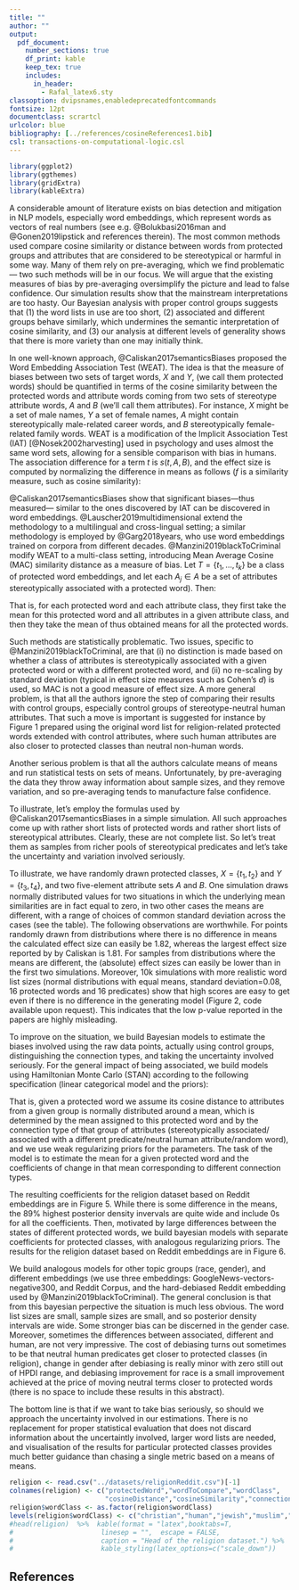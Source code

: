 ```yaml
---
title: ""
author: ""
output:
  pdf_document:
    number_sections: true
    df_print: kable 
    keep_tex: true
    includes:
      in_header:
        - Rafal_latex6.sty
classoption: dvipsnames,enabledeprecatedfontcommands
fontsize: 12pt
documentclass: scrartcl
urlcolor: blue
bibliography: [../references/cosineReferences1.bib]
csl: transactions-on-computational-logic.csl
---
```



```r
library(ggplot2)
library(ggthemes)
library(gridExtra)
library(kableExtra)
```



\begin{center}
\large \textbf{Taking uncertainty seriously}

\textbf{A  Bayesian approach to  word embedding bias estimation }
\end{center}

\vspace{1mm}


A considerable amount of literature exists on  bias detection and mitigation in NLP models, especially word embeddings, which represent words as  vectors of real numbers (see e.g. @Bolukbasi2016man and @Gonen2019lipstick and references therein). The most common methods used compare cosine similarity or distance between words from protected groups and attributes that are considered to be stereotypical or harmful in some way. Many of them rely on pre-averaging, which we find problematic --- two such methods will be in our focus. We will argue that the existing measures of bias by pre-averaging oversimplify the picture and lead to false confidence. Our simulation results show that the mainstream interpretations are too hasty. Our Bayesian analysis with proper control groups suggests that (1) the word lists in use are too short, (2) associated and different groups behave similarly, which undermines the semantic interpretation of cosine similarity, and (3) our analysis at different levels of generality shows that there is more variety than one may initially think.


In one well-known approach, @Caliskan2017semanticsBiases proposed the Word Embedding Association Test (WEAT). The idea is that the measure of  biases between two sets of target words, $X$ and $Y$, (we call them protected words) should be quantified in terms of the cosine similarity  between the protected words and attribute words coming from  two sets of stereotype attribute words, $A$ and $B$ (we'll call them attributes). For instance, $X$ might be a set of male names, $Y$ a set of female names, $A$ might contain stereotypically male-related career words, and $B$ stereotypically female-related family words. WEAT is a modification  of the Implicit Association Test (IAT) [@Nosek2002harvesting] used in psychology and uses almost the same word sets, allowing for a \emph{prima facie} sensible comparison with bias in humans.  The association difference for a term $t$ is $s(t,A,B)$, and the effect size is computed by normalizing the difference in means as follows ($f$ is a similarity measure, such as cosine similarity): 

\vspace{-3mm} 

\footnotesize \begin{align}
\mathsf{s}(t,A,B)  = \frac{\sum_{a\in A}f(t,a)}{\vert A\vert} - \frac{\sum_{b\in B}f(t,b)}{\vert B\vert}
& \,\,\,\,\,\,\,\,\,\,\,\,\,\,\,\,\,
\mathsf{bias}(A,B)  = \frac{
\mu(\{s(x,A,B)\}_{x\in X}) -\mu(\{s(y,A,B)\}_{y\in Y}) 
}{
\sigma(\{s(w,A,B)\}_{w\in X\cup Y})
} \tag{WEAT}
\end{align}
\normalsize
\noindent @Caliskan2017semanticsBiases show that significant biases---thus measured--- similar to the ones discovered by IAT can be discovered in word embeddings. @Lauscher2019multidimensional extend the methodology to a multilingual and cross-lingual setting; a similar methodology is employed by @Garg2018years, who use word embeddings trained on corpora from different decades. @Manzini2019blackToCriminal modify WEAT to a multi-class setting, introducing Mean Average Cosine (MAC) similarity distance as a measure of bias. Let $T = \{t_1, \dots, t_k\}$ be a class of protected word embeddings, and let each $A_j\in A$ be a set of attributes stereotypically associated with a protected word). Then:

\vspace{-2mm}

\footnotesize
\begin{align}
\mathsf{S}(t_i, A_j)  = \frac{1}{\vert A_j\vert}\sum_{a\in A_j}\mathsf{cos}(t,a) & \,\,\,\,\,\,\,\,\,\,\,\,\,\,\,\,\,\,\,\,\,\,\,\,\,
\mathsf{MAC}(T,A)  = \frac{1}{\vert T \vert \,\vert A\vert}\sum_{t_i \in T }\sum_{A_j \in A} S(t_i,A_j) \tag{MAC}
\end{align}
\normalsize 
\noindent That is, for each protected word  and each attribute class, they first take the mean for this protected word and all attributes in a given attribute class, and then they take the mean of thus obtained means for all the protected words. 

Such methods are statistically problematic. Two issues, specific to @Manzini2019blackToCriminal, are that (i) no distinction is made based on whether  a  class of attributes is stereotypically associated with a given   protected word or with a different protected word, and (ii) no re-scaling by standard deviation (typical in effect size measures such as  Cohen's $d$) is used, so MAC is not a good measure of effect size. A more general problem, is that all the authors ignore the step of comparing their results with control groups, especially control groups of stereotype-neutral human attributes.  That such a move is important is suggested for instance by Figure 1 prepared using the original word list for religion-related protected words extended with control attributes, where such human attributes are also closer to protected classes than neutral non-human words.

Another  serious problem is that  all the authors calculate means of means and  run statistical tests on sets of means. Unfortunately, by pre-averaging the data they throw away information about sample sizes, and  they remove variation, and so pre-averaging  tends to manufacture false confidence.

To illustrate, let's employ the formulas used by @Caliskan2017semanticsBiases in a simple simulation. 
All such approaches come up with rather short lists of protected words and rather short lists of stereotypical attributes. Clearly, these are not complete list. So let's treat them as  samples from richer pools of stereotypical predicates and let's take the uncertainty and variation involved seriously. 


\begin{center}
\begin{tabular}{cccccc}\toprule
$X$ to $A$  & $X$ to $B$ & $Y$ to $A$ & $Y$ to $B$ & $\sigma$  & WEAT \\
\midrule
0 & 0 & 0 & 0 & 0.05 & 1.82 \\
0 & 0 & 0 & 0 & 0.001 & -1.93\\
.1 & 0 & 0 & .1 & 0.05 & 1.49 \\
.1 & 0 & 0 & .1 & .1 & 1.22\\
\bottomrule
\end{tabular}
\end{center}

To illustrate, we have randomly drawn protected classes, $X=\{t_1,t_2\}$ and $Y=\{t_3,t_4\}$, and two five-element attribute sets $A$ and $B$. One simulation draws normally distributed values  for two situations in which the underlying mean similarities are in fact equal to zero, in two other cases  the means are different, with a range of choices of common standard deviation  across the cases (see the table). 
The following observations are worthwhile. For points randomly drawn from distributions where there is no difference in means the calculated effect size can easily be  1.82, whereas the largest effect size reported by by Caliskan is 1.81. For samples from distributions where the means are different, the (absolute) effect sizes can easily be lower than in the first two simulations. Moreover, 10k simulations with more realistic word list sizes (normal distributions with equal means, standard deviation=0.08, 16 protected words and 16 predicates) show that high scores are easy to get even if there is no difference in the generating model (Figure 2, code available upon request). This indicates that the low p-value reported in the papers are highly misleading. 

To improve on the situation, we  build  Bayesian models to estimate the biases involved using the raw data points, actually using control groups,  distinguishing the connection types,  and taking the uncertainty involved seriously.
For the general impact of being associated, we build  models using Hamiltonian Monte Carlo (STAN) according to the following specification (linear categorical model and the priors):

\footnotesize 

\vspace{-5mm}

\begin{align}
cosineDistance_i  & \sim dnorm(\mu_i, \sigma) &
\mu_i & = m_{pw} + co_{con} \tag{Model}\\
m_{pw} & \sim dnorm(1,.5)  & 
co_{con} & \sim dnorm(0,1)  \,\,\,\,\,
 & \sigma  \sim  dcauchy(0,1) \tag{Priors}
\end{align} 
\normalsize 

\vspace{-2mm}

\noindent That is, given a protected word we assume its cosine distance to  attributes from a given group is normally distributed around a mean, which is determined by the mean assigned to this protected word and by the connection type of that group of attributes (stereotypically associated/ associated with a different predicate/neutral human attribute/random word), and we use weak regularizing priors for the parameters. The task of the model is to estimate the mean for a given protected word and the coefficients of change in that mean corresponding to different connection types.

The resulting coefficients for the religion dataset based on Reddit embeddings are in Figure 5. While there is some difference in the means, the 89\% highest posterior density invervals are quite wide and include 0s for all the coefficients.  Then, motivated by large differences between the states of different protected words, we build bayesian models with separate coefficients for protected classes, with analogous regularizing priors. The results for the religion dataset based on Reddit embeddings are in Figure 6.


We build analogous models for other topic groups (race, gender), and different embeddings (we use  three embeddings: GoogleNews-vectors-negative300, and Reddit Corpus, and the hard-debiased Reddit embedding used by @Manzini2019blackToCriminal). The general conclusion is that from this bayesian perpective the situation is much less obvious. The word list sizes are small, sample sizes are small, and so posterior density intervals are wide. Some stronger bias can be discerned in the gender case. Moreover, sometimes the differences between associated, different and human, are not very impressive. The cost of debiasing turns out sometimes to be that   neutral human predicates get closer to protected classes (in religion),  change in gender after debiasing is really minor with   zero still out  of HPDI range, and debiasing improvement for race is a small improvement   achieved at the price of moving neutral terms closer to protected words (there is no space to include these results in this abstract).

The bottom line is that if we want to take bias seriously, so should we approach the uncertainty involved in our estimations. There is no replacement for proper statistical evaluation that does not discard information about the uncertaintly involved, larger word lists are needed, and visualisation of the results for particular protected classes provides much better guidance than chasing a single metric based on a means of means. 



 






<!-- Let's take a look at the head of the religion dataset used in their calculations: -->


```r
religion <- read.csv("../datasets/religionReddit.csv")[-1]
colnames(religion) <- c("protectedWord","wordToCompare","wordClass",
                        "cosineDistance","cosineSimilarity","connection")
religion$wordClass <- as.factor(religion$wordClass)
levels(religion$wordClass) <- c("christian","human","jewish","muslim","neutral")
#head(religion)  %>%  kable(format = "latex",booktabs=T,
#                      linesep = "",  escape = FALSE,
#                      caption = "Head of the religion dataset.") %>%
#                      kable_styling(latex_options=c("scale_down"))
```

<!-- \pagebreak  -->








\pagebreak


\includegraphics[width=8cm]{violinReligion.pdf}
\includegraphics[width=8cm]{simulations.pdf}

\includegraphics[width=8cm]{muslim.pdf}
\includegraphics[width=8cm]{priest.pdf}

\includegraphics[width=8cm]{../images/religionCoeffs.jpeg}
\includegraphics[width=8cm]{../images/visReligionReddit.png}

<!-- ```{r,echo=FALSE,eval=TRUE,fig.align = "center",cache=TRUE, fig.show = "hold", out.width = "100%"} -->
<!-- ggplot(religion, aes(x =  cosineDistance, fill = connection, color = connection))+geom_density(alpha=0.6,size = .2)+theme_tufte()+labs(title  = "Figure 1.", subtitle = "Empirical distribution of cosine distances (religion, Reddit)")+ scale_fill_manual(values = c("orangered4","chartreuse4", "skyblue", "gray"))+scale_x_continuous(breaks = seq(0.3,1.5, by = 0.1))+xlab("cosine distance")+ scale_color_manual(values = c("orangered4","chartreuse4","skyblue","gray")) -->
<!-- ``` -->




<!-- ```{r,echo=FALSE,eval=TRUE,fig.align = "center",cache=TRUE, fig.show = "hold", out.width = "100%"} -->
<!-- s <- function (table){ mean(table$A) - mean(table$B)} -->
<!-- biasesD2 <- numeric(10000) -->
<!-- for(i in 1:10000){ -->
<!-- t1d2 <- data.frame(A  = rnorm(5,.1,0.05), B = rnorm(5,0,0.05)) -->
<!-- t2d2 <- data.frame(A  = rnorm(5,.1,0.05), B = rnorm(5,0,0.05)) -->
<!-- t3d2 <- data.frame(A  = rnorm(5,0,0.05), B = rnorm(5,.1,0.05)) -->
<!-- t4d2 <- data.frame(A  = rnorm(5,0,0.05), B = rnorm(5,.1,0.05)) -->

<!-- factorD2 <- sd(c(s(t1d2),s(t2d2),s(t3d2),s(t4d2))) -->
<!-- numeratorD2 <-  mean(s(t1d2),s(t2d2)) - mean(s(t3d2),s(t4d2)) -->
<!-- biasesD2[i] <- numeratorD2/factorD2 -->
<!-- } -->

<!-- ggplot()+geom_histogram(aes(x=biasesD2, y = ..density..), alpha = 0.6, bins=50)+ -->
<!--   theme_tufte()+labs(title="Figure 2.", subtitle = "10k biases for different means  and sd =.05 (case 3 in the table)")+ xlab("bias") -->
<!-- ``` -->



<!-- # ```{r,echo=FALSE,eval=TRUE,fig.align = "center",cache=TRUE, fig.show = "hold", out.width = "100%",message =FALSE, warning = FALSE} -->
<!-- # library(tidyverse) -->
<!-- # muslimWords <- c("imam","islam","mosque","muslim","quran") -->
<!-- # muslim <- religion %>% filter(protectedWord %in% muslimWords) -->
<!-- # muslimClass <- muslim %>% filter(protectedWord == "muslim") -->
<!-- # neutralSample <- sample_n(filter(muslimClass,connection == "none"), 5) -->
<!-- # humanSample <- sample_n(filter(muslimClass,connection == "human"), 5) -->
<!-- # muslimVis <- muslimClass %>% filter(connection != "none" & connection !="human") -->
<!-- # muslimVis <- rbind(muslimVis,neutralSample,humanSample) -->
<!-- # #we plug in our visualisation script -->
<!-- # source("../functions/visualisationTools.R") -->
<!-- # #two arguments: dataset and protected word -->
<!-- # visualiseProtected(muslimVis,"muslim")+labs(title = "Figure 3.", -->
<!-- # subtitle = "Cosine distances for active attributes (musim, Reddit)") -->
<!-- # ``` -->



 <!-- ```{r,echo=FALSE,eval=TRUE,fig.align = "center",cache=TRUE, fig.show = "hold", out.width = "100%"} -->
<!-- library(tidyverse) -->
<!-- priestClass <- religion %>% filter(protectedWord == "priest") -->
<!-- neutralSample <- sample_n(filter(priestClass,connection == "none"), 5) -->
<!-- humanSample <- sample_n(filter(priestClass,connection == "human"), 5) -->
<!-- priestVis <- priestClass %>% filter(connection != "none" & connection !="human") -->
<!-- priestVis <- rbind(priestVis,neutralSample,humanSample) -->

<!-- #we plug in our visualisation script -->
<!-- source("../functions/visualisationTools.R") -->
<!-- #two arguments: dataset and protected word -->
<!-- visualiseProtected(priestVis,"priest")+labs(title = "Figure 4.", -->
<!-- subtitle = "Cosine distances for active attributes (priest, Reddit)") -->
<!-- ``` -->






\pagebreak
## References {-}
\scriptsize 
  







